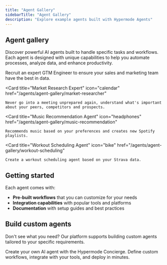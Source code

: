 ```yaml
---
title: "Agent Gallery"
sidebarTitle: "Agent Gallery"
description: "Explore example agents built with Hypermode Agents"
---
```


## Agent gallery

Discover powerful AI agents built to handle specific tasks and workflows. Each
agent is designed with unique capabilities to help you automate processes,
analyze data, and enhance productivity.

<CardGroup cols={2}>
  <Card
    title="GTM Engineer"
    icon="pen-to-square"
    href="/agents/agent-gallery/gtm-engineer"
  >
    Recruit an expert GTM Engineer to ensure your sales and marketing team have the best in data.
  </Card>

  <Card
    title="Market Research Expert"
    icon="calendar"
    href="/agents/agent-gallery/market-researcher"
  >
    Never go into a meeting unprepared again, understand what's important about your peers, competitors and prospects.
  </Card>

  <Card
    title="Music Recommendation Agent"
    icon="headphones"
    href="/agents/agent-gallery/music-recommendation"
  >
    Recommends music based on your preferences and creates new Spotify playlists.
  </Card>
    
  <Card
    title="Workout Scheduling Agent"
    icon="bike"
    href="/agents/agent-gallery/workout-scheduling"
  >
    Create a workout scheduling agent based on your Strava data.
  </Card>

</CardGroup>

## Getting started

Each agent comes with:

- **Pre-built workflows** that you can customize for your needs
- **Integration capabilities** with popular tools and platforms
- **Documentation** with setup guides and best practices

## Build custom agents

Don't see what you need? Our platform supports building custom agents tailored
to your specific requirements.

<Card title="Build Custom Agent" icon="wrench" href="/agents/create-agent">
  Create your own AI agent with the Hypermode Concierge. Define custom
  workflows, integrate with your tools, and deploy in minutes.
</Card>
